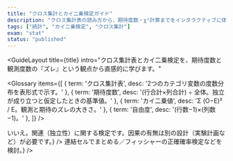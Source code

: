 ```yaml
---
title: "クロス集計とカイ二乗検定ガイド"
description: "クロス集計表の読み方から、期待度数・χ²計算までをインタラクティブに体験"
tags: ["統計", "カイ二乗検定", "クロス集計"]
exam: "stat"
status: "published"
---
```




<GuideLayout
  title={title}
  intro="クロス集計表とカイ二乗検定を、期待度数と観測度数の『ズレ』という観点から直感的に学びます。"
>

<section style={{ marginBottom: 24 }}>
  <ChiSquareGuide />
</section>

<Glossary items={[
  { term: 'クロス集計表', desc: '2つのカテゴリ変数の度数分布を表形式で示す。' },
  { term: '期待度数', desc: '(行合計×列合計) ÷ 全体。独立が成り立つと仮定したときの基準値。' },
  { term: 'カイ二乗値', desc: 'Σ (O−E)² / E。観測と期待のズレの大きさ。' },
  { term: '自由度', desc: '(行数−1)×(列数−1)。' },
]} />

<section style={{ maxWidth: 760, margin:'0 auto', display:'grid', gap:12 }}>
  <QA q="カイ二乗検定は因果を示しますか？" a={<div>いいえ。関連（独立性）に関する検定です。因果の有無は別の設計（実験計画など）が必要です。</div>} />
  <QA q="セルの期待度数が小さいときは？" a={<div>連結セルでまとめる／フィッシャーの正確確率検定などを検討。</div>} />
</section>

</GuideLayout>
